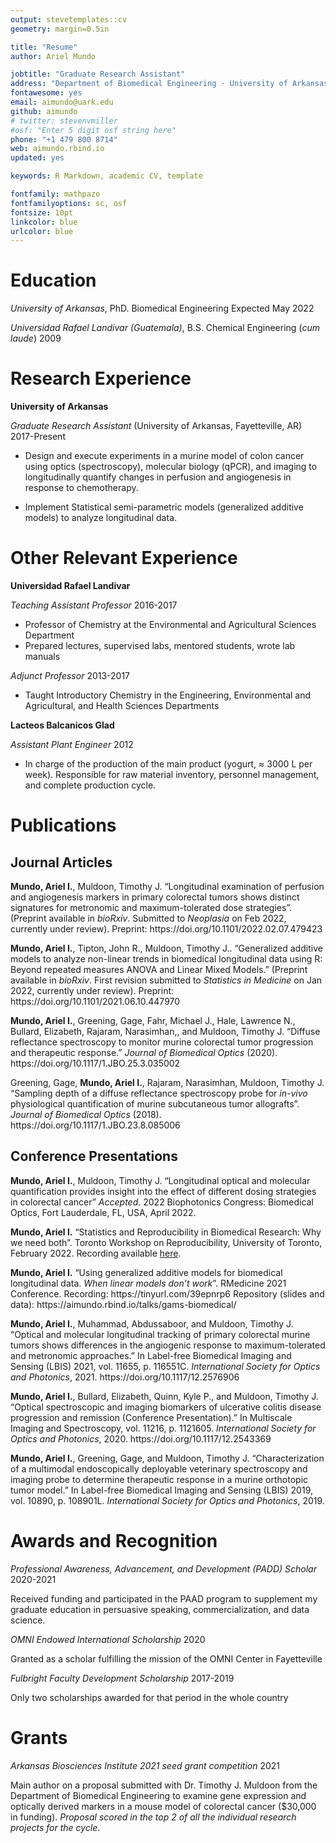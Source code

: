 ```yaml
---
output: stevetemplates::cv
geometry: margin=0.5in

title: "Resume"
author: Ariel Mundo

jobtitle: "Graduate Research Assistant"
address: "Department of Biomedical Engineering · University of Arkansas · Fayetteville, AR"
fontawesome: yes
email: aimundo@uark.edu
github: aimundo
# twitter: stevenvmiller
#osf: "Enter 5 digit osf string here"
phone: "+1 479 800 8714"
web: aimundo.rbind.io
updated: yes

keywords: R Markdown, academic CV, template

fontfamily: mathpazo
fontfamilyoptions: sc, osf
fontsize: 10pt
linkcolor: blue
urlcolor: blue
---
```


# Education

*University of Arkansas*, PhD. Biomedical Engineering \hfill Expected May 2022

*Universidad Rafael Landivar (Guatemala)*, B.S. Chemical Engineering (_cum laude_) \hfill 2009


# Research Experience

**University of Arkansas**

_Graduate Research Assistant_ (University of Arkansas, Fayetteville, AR) \hfill 2017-Present

- Design and execute experiments in a murine model of colon cancer using optics (spectroscopy), molecular biology (qPCR), and imaging to longitudinally quantify changes in perfusion and angiogenesis in response to chemotherapy.

- Implement Statistical semi-parametric models (generalized additive models) to analyze longitudinal data.

# Other Relevant Experience

**Universidad Rafael Landivar**

_Teaching Assistant Professor_  \hfill 2016-2017

- Professor of Chemistry at the Environmental and Agricultural Sciences Department
- Prepared lectures, supervised labs, mentored students, wrote lab manuals

_Adjunct Professor_ \hfill 2013-2017

- Taught Introductory Chemistry in the Engineering, Environmental and Agricultural, and Health Sciences Departments

**Lacteos Balcanicos Glad**

_Assistant Plant Engineer_ \hfill 2012

- In charge of the production of the main product (yogurt, $\approx$ 3000 L per week). Responsible for raw material inventory, personnel management, and complete production cycle.

# Publications
## Journal Articles

**Mundo, Ariel I.**, Muldoon, Timothy J. "Longitudinal examination of perfusion and angiogenesis markers in primary colorectal tumors shows distinct signatures for metronomic and maximum-tolerated dose strategies". 
(Preprint available in _bioRxiv_. Submitted to _Neoplasia_ on Feb 2022, currently  under review). Preprint: https://doi.org/10.1101/2022.02.07.479423   

**Mundo, Ariel I.**, Tipton, John R., Muldoon, Timothy J.. "Generalized additive models to analyze non-linear trends in biomedical longitudinal data using R: Beyond repeated measures ANOVA and Linear Mixed Models." (Preprint available in _bioRxiv_. First revision submitted to _Statistics in Medicine_ on Jan 2022, currently under review). Preprint: https://doi.org/10.1101/2021.06.10.447970

**Mundo, Ariel I.**, Greening, Gage, Fahr, Michael J., Hale, Lawrence N., Bullard, Elizabeth, Rajaram, Narasimhan,, and Muldoon, Timothy J. "Diffuse reflectance spectroscopy to monitor murine colorectal tumor progression and therapeutic response." _Journal of Biomedical Optics_ (2020). https://doi.org/10.1117/1.JBO.25.3.035002

Greening, Gage, **Mundo, Ariel I.**, Rajaram, Narasimhan, Muldoon, Timothy J. "Sampling depth of a diffuse reflectance spectroscopy probe for _in-vivo_ physiological quantification of murine subcutaneous tumor allografts". _Journal of Biomedical Optics_ (2018). https://doi.org/10.1117/1.JBO.23.8.085006


## Conference Presentations

**Mundo, Ariel I.**, Muldoon, Timothy J. "Longitudinal optical and molecular quantification provides insight into the effect of different dosing strategies in colorectal cancer" _Accepted_. 2022 Biophotonics Congress: Biomedical Optics, Fort Lauderdale, FL, USA, April 2022.

**Mundo, Ariel I.** "Statistics and Reproducibility in Biomedical Research: Why we need both". Toronto Workshop on Reproducibility, University of Toronto, February 2022. Recording available [here](https://www.youtube.com/watch?v=Fvkp20X5xwA).

**Mundo, Ariel I.** "Using generalized additive models for biomedical longitudinal data. _When linear models don't work_". RMedicine 2021 Conference. Recording: https://tinyurl.com/39epnrp6 Repository (slides and data): https://aimundo.rbind.io/talks/gams-biomedical/

**Mundo, Ariel I.**, Muhammad, Abdussaboor, and Muldoon, Timothy J. "Optical and molecular longitudinal tracking of primary colorectal murine tumors shows differences in the angiogenic response to maximum-tolerated and metronomic approaches." In Label-free Biomedical Imaging and Sensing (LBIS) 2021, vol. 11655, p. 116551C. _International Society for Optics and Photonics_, 2021. https://doi.org/10.1117/12.2576906

**Mundo, Ariel I.**, Bullard, Elizabeth, Quinn, Kyle P., and Muldoon, Timothy J. "Optical spectroscopic and imaging biomarkers of ulcerative colitis disease progression and remission (Conference Presentation)." In Multiscale Imaging and Spectroscopy, vol. 11216, p. 1121605. _International Society for Optics and Photonics_, 2020. https://doi.org/10.1117/12.2543369

**Mundo, Ariel I.**, Greening, Gage, and Muldoon, Timothy J. "Characterization of a multimodal endoscopically deployable veterinary spectroscopy and imaging probe to determine therapeutic response in a murine orthotopic tumor model." In Label-free Biomedical Imaging and Sensing (LBIS) 2019, vol. 10890, p. 108901L. _International Society for Optics and Photonics_, 2019.


# Awards and Recognition

_Professional Awareness, Advancement, and Development (PADD) Scholar_ \hfill 2020-2021
 
 Received funding and participated in the PAAD program to supplement my graduate education in persuasive speaking, commercialization, and data science.
 
 _OMNI Endowed International Scholarship_ \hfill 2020

Granted as a scholar fulfilling the mission of the OMNI Center in Fayetteville

_Fulbright Faculty Development Scholarship_ \hfill 2017-2019

Only two scholarships awarded for that period in the whole country

# Grants

_Arkansas Biosciences Institute 2021 seed grant competition _ \hfill 2021

Main author on a proposal submitted with Dr. Timothy J. Muldoon from the Department of Biomedical Engineering to examine gene expression and optically derived markers in a mouse model of colorectal cancer ($30,000 in funding). _Proposal scored in the top 2 of all the individual research projects for the cycle_.
